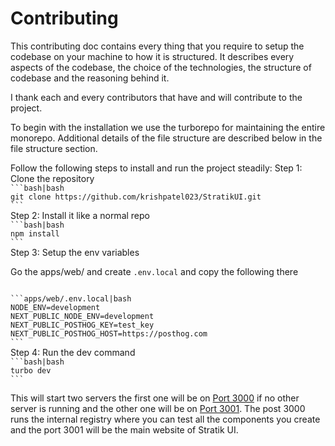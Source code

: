
# Contributing

<PARTITION className="flex flex-col gap-4">
This contributing doc contains every thing that you require to setup the codebase on your machine to how it is structured. It describes every aspects of the codebase, the choice of the technologies, the structure of codebase and the reasoning behind it. 

I thank each and every contributors that have and will contribute to the project.
</PARTITION>

<Title className="text-3xl mt-8 mb-6">Installation</Title>

To begin with the installation we use the turborepo for maintaining the entire monorepo. Additional details of the file structure are described below in the file structure section.

<PARTITION className="mt-6 p-0 pb-0">
Follow the following steps to install and run the project steadily:
</PARTITION>

<PARTITION className="mt-4 flex flex-col gap-4">
<span className="text-primary-foreground text-lg">Step 1: Clone the repository</span>
<CODE>
```bash|bash
git clone https://github.com/krishpatel023/StratikUI.git
```
</CODE>
</PARTITION>

<PARTITION className="flex flex-col gap-4">
<span className="text-primary-foreground text-lg">Step 2: Install it like a normal repo</span>
<CODE>
```bash|bash
npm install
```
</CODE>
</PARTITION>

<PARTITION className="flex flex-col gap-4">
<span className="text-primary-foreground text-lg">Step 3: Setup the env variables</span>

Go the apps/web/ and create `.env.local` and copy the following there

<CODE>
```apps/web/.env.local|bash
NODE_ENV=development
NEXT_PUBLIC_NODE_ENV=development
NEXT_PUBLIC_POSTHOG_KEY=test_key
NEXT_PUBLIC_POSTHOG_HOST=https://posthog.com
```
</CODE>
</PARTITION>

<PARTITION className="flex flex-col gap-4">
<span className="text-primary-foreground text-lg">Step 4: Run the dev command</span>

<CODE>
```bash|bash
turbo dev
```
</CODE>
</PARTITION>

This will start two servers the first one will be on [Port 3000](http://localhost:3000) if no other server is running and the other one will be on [Port 3001](http://localhost:3001). The post 3000 runs the internal registry where you can test all the components you create and the port 3001 will be the main website of Stratik UI.